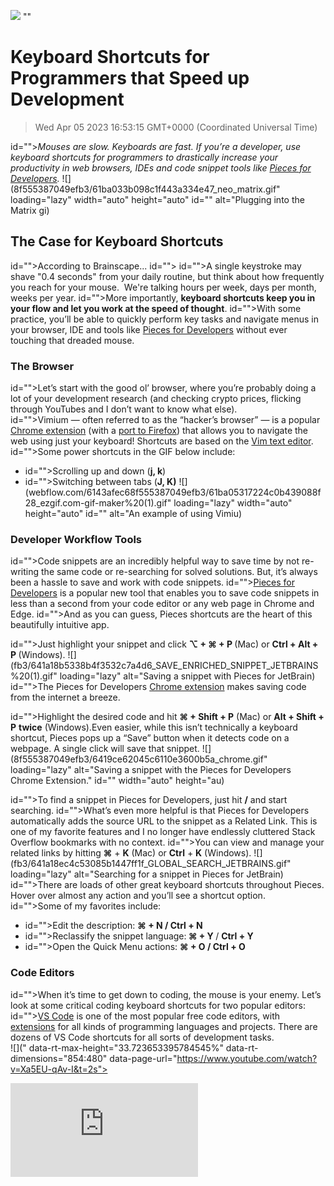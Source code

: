 ![](https://uploads-ssl.webflow.com/6143afec68f555387049efb3/62f2c6fac96fcaaa30eb1dfb_dont-touch-tht-mouse.jpg)
""
# Keyboard Shortcuts for Programmers that Speed up Development
> Wed Apr 05 2023 16:53:15 GMT+0000 (Coordinated Universal Time)

id=""><em id="">Mouses are slow. Keyboards are fast. If you’re a developer, use keyboard shortcuts for programmers to drastically increase your productivity in web browsers, IDEs and code snippet tools like </em><a href="https://code.pieces.app/install" target="_blank" id=""><em id="">Pieces for Developers</em></a><em id="">.</em>
![](8f555387049efb3/61ba033b098c1f443a334e47_neo_matrix.gif" loading="lazy" width="auto" height="auto" id="" alt="Plugging into the Matrix gi)

## The Case for Keyboard Shortcuts
id="">According to Brainscape...
id="">‍
id="">A single keystroke may shave "0.4 seconds" from your daily routine, but think about how frequently you reach for your mouse. &nbsp;We're talking hours per week, days per month, weeks per year.
id="">More importantly, <strong id="">keyboard shortcuts keep you in your flow and let you work at the speed of thought</strong>.
id="">With some practice, you’ll be able to quickly perform key tasks and navigate menus in your browser, IDE and tools like <a href="http://code.pieces.app/" target="_blank" id="">Pieces for Developers</a> without ever touching that dreaded mouse.<br>

### The Browser<br>
id="">Let’s start with the good ol’ browser, where you’re probably doing a lot of your development research (and checking crypto prices, flicking through YouTubes and I don’t want to know what else).<br>
id="">Vimium — often referred to as the “hacker’s browser” — is a popular <a href="https://chrome.google.com/extensions/detail/dbepggeogbaibhgnhhndojpepiihcmeb" target="_blank" id="">Chrome extension</a> (with a <a href="https://addons.mozilla.org/en-GB/firefox/addon/vimium-ff/" target="_blank" id="">port to Firefox</a>) that allows you to navigate the web using just your keyboard! Shortcuts are based on the <a href="https://www.vim.org/" target="_blank" id="">Vim text editor</a>.
id="">Some power shortcuts in the GIF below include:
- id="">Scrolling up and down (<strong id="">j, k</strong>)
- id="">Switching between tabs (<strong id="">J, K)</strong>
![](webflow.com/6143afec68f555387049efb3/61ba05317224c0b439088f28_ezgif.com-gif-maker%20(1).gif" loading="lazy" width="auto" height="auto" id="" alt="An example of using Vimiu)

### Developer Workflow Tools

id="">Code snippets are an incredibly helpful way to save time by not re-writing the same code or re-searching for solved solutions. But, it’s always been a hassle to save and work with code snippets.<a href="http://code.pieces.app/" id="">‍</a>
id=""><a href="http://code.pieces.app/" target="_blank" id="">Pieces for Developers</a> is a popular new tool that enables you to save code snippets in less than a second from your code editor or any web page in Chrome and Edge.
id="">And as you can guess, Pieces shortcuts are the heart of this beautifully intuitive app.

id="">Just highlight your snippet and click <strong id="">⌥ + ⌘ + P </strong>(Mac) or <strong id="">Ctrl + Alt + P </strong>(Windows).
![](fb3/641a18b5338b4f3532c7a4d6_SAVE_ENRICHED_SNIPPET_JETBRAINS%20(1).gif" loading="lazy" alt="Saving a snippet with Pieces for JetBrain)
id="">The Pieces for Developers <a href="https://chrome.google.com/webstore/detail/pieces/igbgibhbfonhmjlechmeefimncpekepm?hl=en" target="_blank" id="">Chrome extension</a> makes saving code from the internet a breeze.

id="">Highlight the desired code and hit <strong id="">⌘ + Shift + P</strong> (Mac) or <strong id="">Alt + Shift + P</strong> <strong id="">twice</strong> (Windows).Even easier, while this isn’t technically a keyboard shortcut, Pieces pops up a “Save” button when it detects code on a webpage. A single click will save that snippet.
![](8f555387049efb3/6419ce62045c6110e3600b5a_chrome.gif" loading="lazy" alt="Saving a snippet with the Pieces for Developers Chrome Extension." id="" width="auto" height="au)

id="">To find a snippet in Pieces for Developers, just hit <strong id="">/</strong> and start searching.
id="">What’s even more helpful is that Pieces for Developers automatically adds the source URL to the snippet as a Related Link. This is one of my favorite features and I no longer have endlessly cluttered Stack Overflow bookmarks with no context.
id="">You can view and manage your related links by hitting <strong id="">⌘</strong> + <strong id="">K</strong> (Mac) or <strong id="">Ctrl</strong> + <strong id="">K</strong> (Windows).
![](fb3/641a18ec4c53085b1447ff1f_GLOBAL_SEARCH_JETBRAINS.gif" loading="lazy" alt="Searching for a snippet in Pieces for JetBrain)
id="">There are loads of other great keyboard shortcuts throughout Pieces. Hover over almost any action and you’ll see a shortcut option.<br>
id="">Some of my favorites include:
- id="">Edit the description: <strong id="">⌘ + N / Ctrl + N</strong>
- id="">Reclassify the snippet language:<strong id=""> ⌘ + Y </strong>/ <strong id="">Ctrl + Y</strong>
- id="">Open the Quick Menu actions: <strong id="">⌘ + O / Ctrl + O</strong>

### Code Editors
id="">When it’s time to get down to coding, the mouse is your enemy. Let’s look at some critical coding keyboard shortcuts for two popular editors:
id=""><a href="https://code.visualstudio.com/" target="_blank" id="">VS Code</a> is one of the most popular free code editors, with <a href="https://marketplace.visualstudio.com/vscode" target="_blank" id="">extensions</a> for all kinds of programming languages and projects. There are dozens of VS Code shortcuts for all sorts of development tasks.<br>
![](" data-rt-max-height="33.723653395784545%" data-rt-dimensions="854:480" data-page-url="https://www.youtube.com/watch?v=Xa5EU-qAv-I&t=2s"><div id=""><iframe allowfullscreen="true" frameborder="0" scrolling="no" src="https://www.youtube.com/embed/Xa5EU-qAv-I?start=2"></ifr)
id=""><a href="https://www.jetbrains.com/help/idea/mastering-keyboard-shortcuts.html" target="_blank" id="">IntelliJ</a> comes jammed with built-in shortcuts and has a <a href="https://plugins.jetbrains.com/" target="_blank" id="">robust library of plugins</a> to boost your productivity.
![](" data-rt-max-height="33.723653395784545%" data-rt-dimensions="854:480" data-page-url="https://www.youtube.com/watch?v=QYO5_riePOQ&t=1s"><div id=""><iframe allowfullscreen="true" frameborder="0" scrolling="no" src="https://www.youtube.com/embed/QYO5_riePOQ?start=1"></ifr)
id=""><br>
id=""><a href="https://github.com/Guake/guake/blob/master/README.rst" target="_blank" id="">Guake</a> is triggered by a hotkey that drops down a terminal over your desktop, and retreats when that same hotkey is pressed again.
id="">It's only available for Linux machines running <a href="https://www.gnome.org/" target="_blank" id="">Gnome</a> as their desktop environments.
![](8f555387049efb3/61ba2eeaa70a40c34df7cf13_guake.jpeg" loading="lazy" width="auto" height="auto" id="" alt="The Guake project terminal in actio)
![](8f555387049efb3/61ba300ba70a40863ff7db0a_acejump.gif" loading="lazy" width="auto" height="auto" id="" alt="Using AceJump for Intelli)
id=""><br>
![](8f555387049efb3/61ba317d8e88ee357b59d1b2_keycombiner.png" loading="lazy" width="auto" height="auto" id="" alt="Practice keyboard shortcuts for Figm)
id=""><br>

## Wrapping Up
